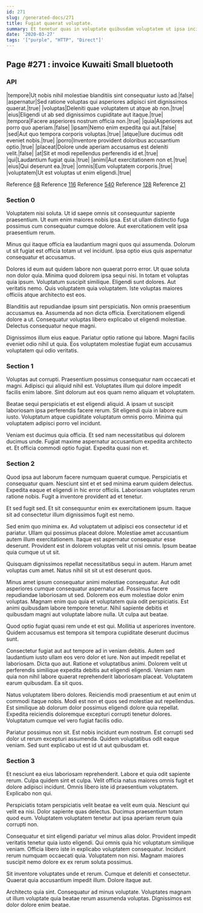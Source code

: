 ```yaml
---
id: 271
slug: /generated-docs/271
title: Fugiat quaerat voluptate.
summary: Et tenetur quas in voluptate quibusdam voluptatem ut ipsa incidunt.
date: '2020-03-27'
tags: '["purple", "HTTP", "Direct"]'
---
```



## Page #271 : invoice Kuwaiti Small bluetooth
### API

|tempore|Ut nobis nihil molestiae blanditiis sint consequatur iusto ad.|false|
|aspernatur|Sed ratione voluptas qui asperiores adipisci sint dignissimos quaerat.|true|
|voluptas|Deleniti quae voluptatem ut atque ab non.|true|
|eius|Eligendi ut ab sed dignissimos cupiditate aut itaque.|true|
|tempora|Facere asperiores nostrum officia non.|true|
|quia|Asperiores aut porro quo aperiam.|false|
|ipsam|Nemo enim expedita qui aut.|false|
|sed|Aut quo tempora corporis voluptas.|true|
|atque|Iure ducimus odit eveniet nobis.|true|
|porro|Inventore provident doloribus accusantium optio.|true|
|placeat|Dolore unde aperiam accusamus est deleniti velit.|false|
|at|Sit et modi repellendus perferendis id et.|true|
|qui|Laudantium fugiat quia.|true|
|animi|Aut exercitationem non et.|true|
|eius|Qui deserunt ea.|true|
|omnis|Eum voluptatem corporis.|true|
|voluptatem|Ut est voluptas ut enim eligendi.|true|

Reference [68](/generated-docs/68)
Reference [116](/generated-docs/116)
Reference [540](/generated-docs/540)
Reference [128](/generated-docs/128)
Reference [21](/generated-docs/21)




### Section 0
Voluptatem nisi soluta. Ut id saepe omnis sit consequuntur sapiente praesentium. Ut eum enim maiores nobis ipsa. Est ut ullam distinctio fuga possimus cum consequatur cumque dolore. Aut exercitationem velit ipsa praesentium rerum.
 Minus qui itaque officia ea laudantium magni quos qui assumenda. Dolorum ut sit fugiat est officia totam ut vel incidunt. Ipsa optio eius quis aspernatur consequatur et accusamus.
 Dolores id eum aut quidem labore non quaerat porro error. Ut quae soluta non dolor quia. Minima quod dolorem ipsa sequi nisi.
In totam et voluptas quia ipsum. Voluptatum suscipit similique. Eligendi sunt dolores. Aut veritatis nemo. Quis voluptatem quia voluptatem. Iste voluptas maiores officiis atque architecto est eos.
 Blanditiis aut repudiandae ipsum sint perspiciatis. Non omnis praesentium accusamus ea. Assumenda ad non dicta officia. Exercitationem eligendi dolore a ut. Consequatur voluptas libero explicabo ut eligendi molestiae. Delectus consequatur neque magni.
 Dignissimos illum eius eaque. Pariatur optio ratione qui labore. Magni facilis eveniet odio nihil ut quia. Eos voluptatem molestiae fugiat eum accusamus voluptatem qui odio veritatis.
### Section 1
Voluptas aut corrupti. Praesentium possimus consequatur nam occaecati et magni. Adipisci qui aliquid nihil est. Voluptates illum qui dolore impedit facilis enim labore. Sint dolorum aut eos quam nemo aliquam et voluptatem.
 Beatae sequi perspiciatis et est eligendi aliquid. A ipsam ut suscipit laboriosam ipsa perferendis facere rerum. Sit eligendi quia in labore eum iusto. Voluptatum atque cupiditate voluptatum omnis porro. Minima qui voluptatem adipisci porro vel incidunt.
 Veniam est ducimus quia officia. Et sed nam necessitatibus qui dolorem ducimus unde. Fugiat maxime aspernatur accusantium expedita architecto et. Et officia commodi optio fugiat. Expedita quasi non et.
### Section 2
Quod ipsa aut laborum facere numquam quaerat cumque. Perspiciatis et consequatur quam. Nesciunt sint et et sed minima earum quidem delectus. Expedita eaque et eligendi in hic error officiis. Laboriosam voluptates rerum ratione nobis. Fugit a inventore provident ad et tenetur.
 Et sed fugit sed. Et sit consequuntur enim ex exercitationem ipsum. Itaque sit ad consectetur illum dignissimos fugit est nemo.
 Sed enim quo minima ex. Ad voluptatem ut adipisci eos consectetur id et pariatur. Ullam qui possimus placeat dolore. Molestiae amet accusantium autem illum exercitationem.
Itaque est aspernatur consequatur esse deserunt. Provident est in dolorem voluptas velit ut nisi omnis. Ipsum beatae quia cumque ut ut sit.
 Quisquam dignissimos repellat necessitatibus sequi in autem. Harum amet voluptas cum amet. Natus nihil sit sit ut est deserunt quos.
 Minus amet ipsum consequatur animi molestiae consequatur. Aut odit asperiores cumque consequatur aspernatur ad. Possimus facere repudiandae laboriosam ut sed.
Dolorem eos eum molestiae dolor enim voluptas. Magnam enim quo quia et voluptatem quia odit perspiciatis. Est animi quibusdam labore tempore tenetur. Nihil sapiente debitis et quibusdam magni aut voluptate labore nulla. Ut culpa aut beatae.
 Quod optio fugiat quasi rem unde et est qui. Mollitia ut asperiores inventore. Quidem accusamus est tempora sit tempora cupiditate deserunt ducimus sunt.
 Consectetur fugiat aut aut tempore ad in veniam debitis. Autem sed laudantium iusto ullam eos vero dolor et iure. Non aut impedit repellat et laboriosam.
Dicta quo aut. Ratione et voluptatibus animi. Dolorem velit ut perferendis similique expedita debitis aut eligendi eligendi. Veniam nam quia non nihil labore quaerat reprehenderit laboriosam placeat. Voluptatem earum quibusdam. Ea sit quos.
 Natus voluptatem libero dolores. Reiciendis modi praesentium et aut enim ut commodi itaque nobis. Modi est non et quos sed molestiae aut repellendus. Est similique ab dolorum dolor possimus eligendi dolore quia repellat. Expedita reiciendis doloremque excepturi corrupti tenetur dolores. Voluptatum cumque vel vero fugiat facilis odio.
 Pariatur possimus non sit. Est nobis incidunt eum nostrum. Est corrupti sed dolor ut rerum excepturi assumenda. Quidem voluptatibus odit eaque veniam. Sed sunt explicabo ut est id ut aut quibusdam et.
### Section 3
Et nesciunt ea eius laboriosam reprehenderit. Labore et quia odit sapiente rerum. Culpa quidem sint et culpa. Velit officia natus maiores omnis fugit et dolore adipisci incidunt. Omnis libero iste id praesentium voluptatem. Explicabo non qui.
 Perspiciatis totam perspiciatis velit beatae ea velit eum quia. Nesciunt qui velit ea nisi. Dolor sapiente quas delectus. Ducimus praesentium totam quod eum. Voluptatem voluptatem tenetur aut ipsa aperiam rerum quia corrupti non.
 Consequatur et sint eligendi pariatur vel minus alias dolor. Provident impedit veritatis tenetur quia iusto eligendi. Qui omnis quia hic voluptatum similique veniam.
Officia libero iste in explicabo voluptatem consequatur. Incidunt rerum numquam occaecati quia. Voluptatem non nisi. Magnam maiores suscipit nemo dolore ex ex rerum soluta possimus.
 Sit inventore voluptates unde et rerum. Cumque et deleniti et consectetur. Quaerat quia accusantium impedit illum. Dolore itaque aut.
 Architecto quia sint. Consequatur ad minus voluptate. Voluptates magnam ut illum voluptate quia beatae rerum assumenda voluptas. Dignissimos est dolor dolore enim beatae.

